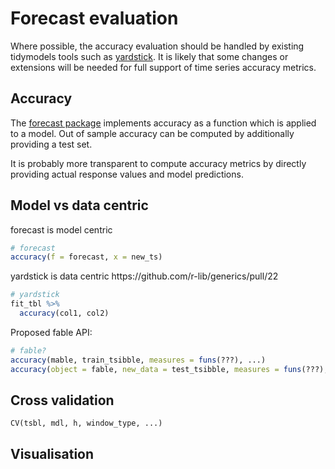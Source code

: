 # Forecast evaluation {#accuracy}

Where possible, the accuracy evaluation should be handled by existing tidymodels tools such as [yardstick](https://tidymodels.github.io/yardstick/). It is likely that some changes or extensions will be needed for full support of time series accuracy metrics.

## Accuracy

The [forecast package](https://github.com/robjhyndman/forecast/) implements accuracy as a function which is applied to a model. Out of sample accuracy can be computed by additionally providing a test set.

It is probably more transparent to compute accuracy metrics by directly providing actual response values and model predictions.

## Model vs data centric

forecast is model centric
```r
# forecast
accuracy(f = forecast, x = new_ts)
```
yardstick is data centric
https://github.com/r-lib/generics/pull/22

```r
# yardstick
fit_tbl %>% 
  accuracy(col1, col2)
```

Proposed fable API:
```r
# fable?
accuracy(mable, train_tsibble, measures = funs(???), ...)
accuracy(object = fable, new_data = test_tsibble, measures = funs(???), ...)
```

## Cross validation

`CV(tsbl, mdl, h, window_type, ...)`

## Visualisation
